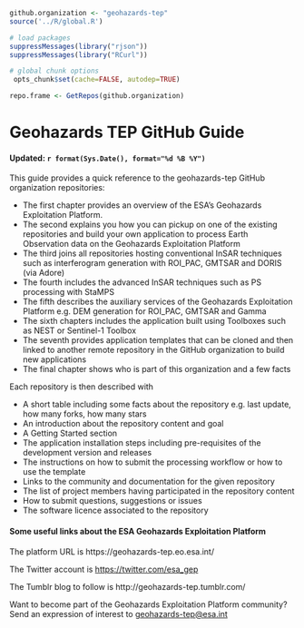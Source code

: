 ```r

github.organization <- "geohazards-tep"
source('../R/global.R')

# load packages
suppressMessages(library("rjson"))
suppressMessages(library("RCurl"))  

# global chunk options
 opts_chunk$set(cache=FALSE, autodep=TRUE)

repo.frame <- GetRepos(github.organization)
```

# Geohazards TEP GitHub Guide

#### Updated: `r format(Sys.Date(), format="%d %B %Y")`

This guide provides a quick reference to the geohazards-tep GitHub organization repositories:

* The first chapter provides an overview of the ESA's Geohazards Exploitation Platform.
* The second explains you how you can pickup on one of the existing repositories and build your own application to process Earth Observation data on the Geohazards Exploitation Platform
* The third joins all repositories hosting conventional InSAR techniques such as interferogram generation with ROI_PAC, GMTSAR and DORIS (via Adore)
* The fourth includes the advanced InSAR techniques such as PS processing with StaMPS
* The fifth describes the auxiliary services of the Geohazards Exploitation Platform e.g. DEM generation for ROI_PAC, GMTSAR and Gamma
* The sixth chapters includes the application built using Toolboxes such as NEST or Sentinel-1 Toolbox
* The seventh provides application templates that can be cloned and then linked to another remote repository in the GitHub organization to build new applications
* The final chapter shows who is part of this organization and a few facts

Each repository is then described with

* A short table including some facts about the repository e.g. last update, how many forks, how many stars
* An introduction about the repository content and goal
* A Getting Started section
* The application installation steps including pre-requisites of the development version and releases
* The instructions on how to submit the processing workflow or how to use the template
* Links to the community and documentation for the given repository
* The list of project members having participated in the repository content
* How to submit questions, suggestions or issues
* The software licence associated to the repository

#### Some useful links about the ESA Geohazards Exploitation Platform

The platform URL is https://geohazards-tep.eo.esa.int/

The Twitter account is [https://twitter.com/esa_gep](@ESA_gep)

The Tumblr blog to follow is http://geohazards-tep.tumblr.com/

Want to become part of the Geohazards Exploitation Platform community? Send an expression of interest to <a href="mailto:geohazards-tep@esa.int">geohazards-tep@esa.int</a>
